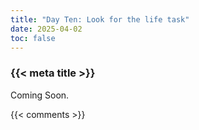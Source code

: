 ```yaml
---
title: "Day Ten: Look for the life task"
date: 2025-04-02
toc: false
---
```


### {{< meta title >}}

Coming Soon.

{{< comments >}}
